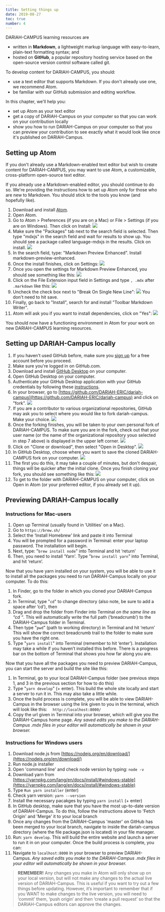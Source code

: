 ```yaml
---
title: Setting things up
date: 2019-08-27
toc: true
number: 4
---
```


DARIAH-CAMPUS learning resources are

- written in **Markdown**, a lightweight markup language with easy-to-learn,
  plain-text formatting syntax; and
- hosted on **GitHub**, a popular repository hosting service based on the
  open-source version control software called git.

To develop content for DARIAH-CAMPUS, you should:

- use a text editor that supports Markdown. If you don't already use one, we
  recommend Atom.
- be familiar with our GitHub submission and editing workflow.

In this chapter, we'll help you:

- set up Atom as your text editor
- get a copy of DARIAH-Campus on your computer so that you can work on your
  contribution locally
- show you how to run DARIAH-Campus on your computer so that you can preview
  your contribution to see exactly what it would look like once it's published
  on DARIAH-Campus.

## Setting up Atom

If you don't already use a Markdown-enabled text editor but wish to create
content for DARIAH-CAMPUS, you may want to use Atom, a customizable,
cross-platform open-source text editor.

If you already use a Markdown-enabled editor, you should continue to do so.
We're providing the instructions how to set up Atom only for those who are new
to Markdown. You should stick to the tools you know (and hopefully like).

1. Download and install [Atom](https://atom.io).
2. Open Atom.
3. Go to Atom > Preferences (if you are on a Mac) or File > Settings (if you are
   on Windows). Then click on Install: ![](images/atom_settings.png)
4. Make sure the "Packages" tab next to the search field is selected. Then type
   "mdxjs" in the search field and wait for results to show up. You should see a
   package called language-mdxjs in the results. Click on install.
   ![](images/atom_install_mdxjs.png)
5. In the search field, type: "Markdown Preview Enhanced". Install
   markdown-preview-enhanced.
6. Once the install finishes, click on Settings:
   ![](images/atom_markdown_preview_settings.png)
7. Once you open the settings for Markdown Preview Enhanced, you should see
   something like this: ![](images/atom_markdown_preview_settings2.png)
8. Click on the File Extension input field in Settings and type `, .mdx` after
   `.markdown` like this: ![](images/atom_markdown_preview_settings3.png)
9. Uncheck the check box next to "Break On Single New Line":
   ![](images/atom_markdown_preview_settings4.png) You don't need to hit save.
10. Finally, go back to "Install", search for and install "Toolbar Markdown
    Writer".
11. Atom will ask you if you want to install dependencies, click on "Yes":
    ![](images/atom_markdown_toolbar_and_dependencies.png)

You should now have a functioning environment in Atom for your work on new
DARIAH-CAMPUS learning resources.

## Setting up DARIAH-Campus locally

1. If you haven't used GitHub before, make sure you
   [sign up](https://github.com/join) for a free account before you proceed.
2. Make sure you're logged in on GitHub.com.
3. Download and install [GitHub Desktop](https://desktop.github.com) on your
   computer.
4. Open GitHub Desktop on your computer.
5. Authenticate your GitHub Desktop application with your GitHub credentials by
   following these
   [instructions](https://help.github.com/en/desktop/getting-started-with-github-desktop/authenticating-to-github).
6. In your browser, go to
   [https://github.com/DARIAH-ERIC/dariah-campus](https://github.com/DARIAH-ERIC/dariah-campus)
   and click on "fork". ![](images/github_fork.png)
7. If you are a contributor to various organizational repositories, GitHub may
   ask you to select where you would like to fork dariah-campus. Make your
   choice. ![](images/github_fork_to_which_repo.png)
8. Once the forking finishes, you will be taken to your own personal fork of
   DARIAH-CAMPUS. To make sure you are in the fork, check out that your user
   name (or the name of the organizational repository youo selected in step 7
   above) is displayed in the upper left corner.
   ![](images/github_fork_check_your_name.png)
9. Click on "Clone or download", then select "Open in Desktop".
   ![](images/github_clone_and_open_in_desktop.png)
10. In GitHub Desktop, choose where you want to save the cloned DARIAH-CAMPUS
    fork on your computer. ![](images/github_desktop_saving_a_fork.png)
11. The first you do this, it may take a couple of minutes, but don't despair,
    things will be quicker after the initial clone. Once you finish cloning your
    fork, you should see something like this:
    ![](images/github_desktop_result_of_cloned_fork.png)
12. To get to the folder with DARIAH-CAMPUS on your computer, click on Open in
    Atom (or your preferred editor, if you already set it up).

## Previewing DARIAH-Campus locally

### Instructions for Mac-users

1. Open up Terminal (usually found in ‘Utilities’ on a Mac).
2. Go to `https://brew.sh/`
3. Select the ‘Install Homebrew’ link and paste it into Terminal
4. You will be prompted for a password in Terminal: enter your laptop password.
   The installation will begin.
5. Next, type: "`brew install node`" into Terminal and hit ‘return’
6. Then, you need to install ‘Yarn'. Type "`brew install yarn`" into Terminal,
   and hit ‘return’.

Now that you have yarn installed on your system, you will be able to use it to
install all the packages you need to run DARIAH-Campus locally on your computer.
To do this:

1. In Finder, go to the folder in which you cloned your DARIAH-Campus fork.
2. In Terminal, type "`cd`" to change directory (also note, be sure to add a
   space after ‘cd’), then
3. Drag and drop the folder from Finder into Terminal _on the same line as “cd
   “_. This will automatically write the full path (‘breadcrumb’) to the
   DARIAH-Campus folder in Terminal.
4. Then type "`pwd`" (path to working directory) in Terminal and hit ‘return’
   This will show the correct breadcrumb trail to the folder to make sure you
   have the right one.
5. Type "`yarn install`" into Terminal (remember to hit ‘enter’). Installation
   may take a while if you haven’t installed this before. There is a progress
   bar on the bottom of Terminal that shows you how far along you are.

Now that you have all the packages you need to preview DARIAH-Campus, you can
start the server and build the site like this:

1. In Terminal, go to your local DARIAH-Campus folder (see previous steps 1, and
   3 in the previous section for how to do this)
2. Type "`yarn develop`" (+ enter). This build the whole site locally and start
   a server to run it in. This may also take a little while.
3. Once the build process is complete, you will be able to view DARIAH-Campus in
   the browser using the link given to you in the terminal, which will look like
   this: ⠀ `http://localhost:8000/`
4. Copy the url given in Terminal into your browser, which will give you the
   DARIAH-Campus home page. _Any saved edits you make to the DARIAH-Campus .mdx
   files in your editor will automatically be shown in your browser._

### Instructions for Windows users

1. Download node.js from
   [https://nodejs.org/en/download/](https://nodejs.org/en/download/)
2. Run node.js installer
3. Open 'command line' and check node version by typing: `node -v`
4. Download yarn from
   [https://yarnpkg.com/lang/en/docs/install/#windows-stable](https://yarnpkg.com/lang/en/docs/install/#windows-stable)
5. Type `Run yarn installer` (enter)
6. Check yarn version: `yarn --version`
7. Install the necessary pacakges by typing `yarn install` (+ enter)
8. In GitHub desktop, make sure that you have the most up-to-date version of
   DARIAH-Campus. To do this, follow the instructions above to 'Fetch Origin'
   and 'Merge' it to your local branch
9. Once any changes from the DARIAH-Campus 'master' on GitHub has been merged to
   your local branch, navigate to inside the dariah-campus directory (where the
   file package.json is located) in your file manager.
10. Run: `yarn develop`. This will build the entire website and launch a server
    to run it in on your computer. Once the build process is complete, you can:
11. Navigate to `localhost:8000` in your browser to preview DARIAH-Campus. _Any
    saved edits you make to the DARIAH-Campus .mdx files in your editor will
    automatically be shown in your browser._

> **REMEMBER!** Any changes you make in Atom will only show up on your local
> version, but will not make any changes to the actual live version of
> DARIAH-Campus. This is useful if you want to try out a few things before
> updating. However, it’s important to remember that if you WANT to make changes
> to the live version, you will need to ‘commit’ them, ‘push origin’ and then
> ‘create a pull request’ so that the DARIAH-Campus editors can approve the
> changes.
